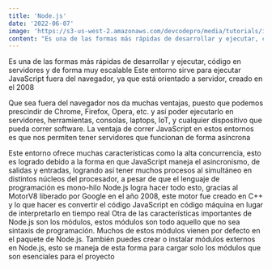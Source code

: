 ```yaml
---
title: 'Node.js'
date: '2022-06-07'
image: 'https://s3-us-west-2.amazonaws.com/devcodepro/media/tutorials/instalacion-de-nodejs-en-ubuntu-t1.jpg'
content: "Es una de las formas más rápidas de desarrollar y ejecutar, código en servidores y de forma muy escalable Este entorno sirve para ejecutar JavaScript fuera del navegador, ya que está..."
---
```

<Back title='Node.js' href='/'/>
Es una de las formas más rápidas de desarrollar y ejecutar, código en servidores y de forma muy escalable
<Post image="https://i0.wp.com/c1.staticflickr.com/5/4319/35100293084_1118d36f88.jpg?resize=500%2C404&ssl=1"/>
Este entorno sirve para ejecutar JavaScript fuera del navegador, ya que está orientado a servidor, creado en el 2008

Que sea fuera del navegador nos da muchas ventajas, puesto que podemos prescindir de Chrome, Firefox, Opera, etc. y así poder ejecutarlo en servidores, herramientas, consolas, laptops, IoT, y cualquier dispositivo que pueda correr software.
<Post image="https://encrypted-tbn0.gstatic.com/images?q=tbn:ANd9GcSiWgeoOCoaHU0E00SRuT3PTBcoA6INzoT4nw&usqp=CAU"/>
La ventaja de correr JavaScript en estos entornos es que nos permiten tener servidores que funcionan de forma asíncrona

Este entorno ofrece muchas características como la alta concurrencia, esto es logrado debido a la forma en que JavaScript maneja el asincronismo, de salidas y entradas, logrando así tener muchos procesos al simultáneo en distintos núcleos del procesador, a pesar de que el lenguaje de programación es mono-hilo
<Post image="https://photo-cms-vovworld.zadn.vn/w500/Uploaded/vovworld/vowkuqvp/2018_09_27/tincachmangcongnghiep_XKFO.jpg"/>
Node.js logra hacer todo esto, gracias al MotorV8 liberado por Google en el año 2008, este motor fue creado en C++ y lo que hacer es convertir el código JavaScript en código máquina en lugar de interpretarlo en tiempo real
<Post image="http://softwareengineeringdaily.com/wp-content/uploads/2020/04/v8-google-1-638.jpg"/>
Otra de las características importantes de Node.js son los módulos, estos módulos son todo aquello que no sea sintaxis de programación. Muchos de estos módulos vienen por defecto en el paquete de Node.js. También puedes crear o instalar módulos externos en Node.js, esto se maneja de esta forma para cargar solo los módulos que son esenciales para el proyecto
<Post image="https://upload.wikimedia.org/wikipedia/commons/thumb/d/db/Npm-logo.svg/1200px-Npm-logo.svg.png"/>
